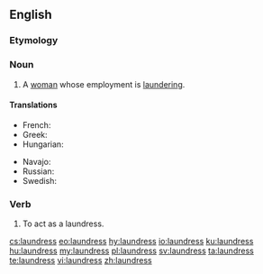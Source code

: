 ==English==

===Etymology===
{{suffix|launderer|ess|lang=en}}

===Noun===
{{en-noun|es}}
# A [[woman]] whose employment is [[laundering]].

====Translations====
{{trans-top|A woman whose employment is laundering}}
* French: {{t+|fr|blanchisseuse|f}}
* Greek: {{t+|el|πλύστρα|f|sc=Grek}}
* Hungarian: {{t+|hu|mosónő}}
{{trans-mid}}
* Navajo: {{t|nv|asdzání daʼiigisígíí}}
* Russian: {{t+|ru|пра́чка|f}}
* Swedish: {{t|sv|tvätterska}}
{{trans-bottom}}

===Verb===
{{en-verb|es}}

# {{label|en|obsolete}} To act as a laundress.

[[cs:laundress]]
[[eo:laundress]]
[[hy:laundress]]
[[io:laundress]]
[[ku:laundress]]
[[hu:laundress]]
[[my:laundress]]
[[pl:laundress]]
[[sv:laundress]]
[[ta:laundress]]
[[te:laundress]]
[[vi:laundress]]
[[zh:laundress]]